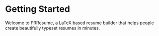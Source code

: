 # Getting Started

Welcome to PRResume, a LaTeX based resume builder that helps people create
beautifully typeset resumes in minutes.
